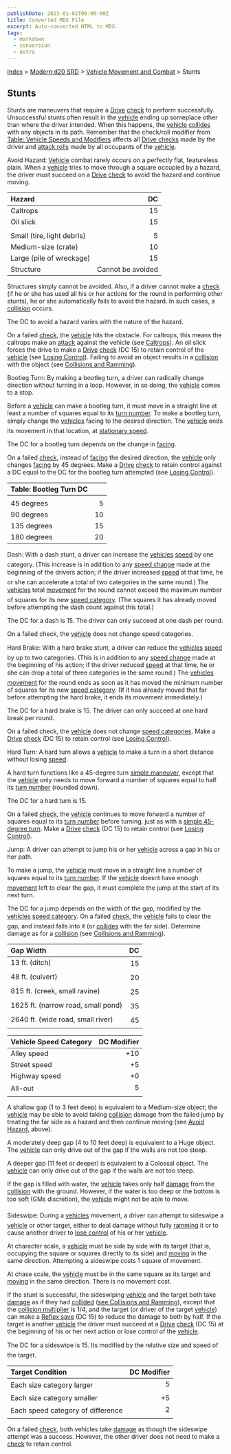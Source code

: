 ```yaml
---
publishDate: 2023-01-02T00:00:00Z
title: Converted MDX File
excerpt: Auto-converted HTML to MDX.
tags:
  - markdown
  - conversion
  - Astro
---
```






[Index](-index) > [Modern d20 SRD](modern-d20-srd-index) > [Vehicle Movement and Combat](modern-d20-srd-vehicle-movement-and-combat-index) > Stunts




## Stunts


Stunts are maneuvers that require a [Drive](modern-d20-srd-skills-drive) [check](modern-d20-srd-skills-skill-basics) to perform successfully. Unsuccessful stunts often result in the [vehicle](modern-d20-srd-equipment-equipment-vehicles) ending up someplace other than where the driver intended. When this happens, the [vehicle](modern-d20-srd-equipment-equipment-vehicles) [collides](modern-d20-srd-vehicle-movement-and-combat-collisions-ramming) with any objects in its path. Remember that the check/roll modifier from [Table:
  Vehicle Speeds and Modifiers](modern-d20-srd-vehicle-movement-and-combat-vehicle-speed) affects all [Drive ](modern-d20-srd-skills-drive)[checks](modern-d20-srd-skills-skill-basics) made by the driver and [attack
  rolls](modern-d20-srd-combat-attack-roll) made by all occupants of the [vehicle](modern-d20-srd-equipment-equipment-vehicles).


Avoid Hazard: [Vehicle](modern-d20-srd-equipment-equipment-vehicles) combat rarely occurs on a perfectly flat, featureless plain. When a [vehicle](modern-d20-srd-equipment-equipment-vehicles) tries to move through a square occupied by a hazard, the driver must succeed on a [Drive](modern-d20-srd-skills-drive) [check](modern-d20-srd-skills-skill-basics) to avoid the hazard and continue moving.


| Hazard | DC |
| :-------- | ----: |
| Caltrops | 15 |
| Oil slick | 15 |
|  |  |
| Small (tire, light debris) | 5 |
| Medium-size (crate) | 10 |
| Large (pile of wreckage) | 15 |
| Structure | Cannot be avoided |



Structures simply cannot be avoided. Also, if a driver cannot make a [check](modern-d20-srd-skills-skill-basics) (if he or she has used all his or her actions for the round in performing other stunts), he or she automatically fails to avoid the hazard. In such cases, a [collision](modern-d20-srd-vehicle-movement-and-combat-collisions-ramming) occurs.


The DC to avoid a hazard varies with the nature of the hazard.


On a failed [check](modern-d20-srd-skills-skill-basics), the [vehicle](modern-d20-srd-equipment-equipment-vehicles) hits
  the obstacle. For caltrops, this means the caltrops make an [attack](modern-d20-srd-vehicle-movement-and-combat-attack-options) against
  the vehicle (see [Caltrops](modern-d20-srd-equipment-professional-equipment-php#caltrops-index)).
  An oil slick forces the drive to make a [Drive](modern-d20-srd-skills-drive) [check](modern-d20-srd-skills-skill-basics) (DC
  15) to retain control of the [vehicle](modern-d20-srd-equipment-equipment-vehicles) (see
  [Losing
  Control](modern-d20-srd-vehicle-movement-and-combat-losing-control)). Failing to avoid an object results in a [collision](modern-d20-srd-vehicle-movement-and-combat-collisions-ramming) with the
  object (see [Collisions
  and Ramming](modern-d20-srd-vehicle-movement-and-combat-collisions-ramming)).


Bootleg Turn: By making a bootleg turn, a driver can radically change direction without turning in a loop. However, in so doing, the [vehicle](modern-d20-srd-equipment-equipment-vehicles) comes to a stop.


Before a [vehicle](modern-d20-srd-equipment-equipment-vehicles) can make a bootleg turn, it must move in a straight line at least a number of squares equal to its [turn
  number](modern-d20-srd-vehicle-movement-and-combat-vehicle-speed). To make a bootleg turn, simply change the [vehicles](modern-d20-srd-equipment-equipment-vehicles) facing to the desired direction. The [vehicle](modern-d20-srd-equipment-equipment-vehicles) ends its movement in that location, at [stationary
  speed](modern-d20-srd-vehicle-movement-and-combat-vehicle-speed).


The DC for a bootleg turn depends on the change in [facing](modern-d20-srd-vehicle-movement-and-combat-facing-firing-arcs).


On a failed [check](modern-d20-srd-skills-skill-basics), instead of [facing](modern-d20-srd-vehicle-movement-and-combat-facing-firing-arcs) the desired direction, the [vehicle](modern-d20-srd-equipment-equipment-vehicles) only changes [facing](modern-d20-srd-vehicle-movement-and-combat-facing-firing-arcs) by 45 degrees. Make a [Drive](modern-d20-srd-skills-drive) [check](modern-d20-srd-skills-skill-basics) to retain control against a DC equal to the DC for the bootleg turn attempted (see [Losing
  Control](modern-d20-srd-vehicle-movement-and-combat-losing-control)).


| Table: Bootleg Turn DC |  |
| :------------------------ | --: |
|  |  |
| 45 degrees | 5 |
| 90 degrees | 10 |
| 135 degrees | 15 |
| 180 degrees | 20 |



Dash: With a dash stunt, a driver can increase the [vehicles](modern-d20-srd-equipment-equipment-vehicles) [speed](modern-d20-srd-vehicle-movement-and-combat-vehicle-speed) by one category. (This increase is in addition to any [speed
  change](modern-d20-srd-vehicle-movement-and-combat-declaring-speed) made at the beginning of the drivers action; if the driver increased [speed](modern-d20-srd-vehicle-movement-and-combat-vehicle-speed) at that time, he or she can accelerate a total of two categories in the same round.) The [vehicles](modern-d20-srd-equipment-equipment-vehicles) total [movement](modern-d20-srd-vehicle-movement-and-combat-moving) for the round cannot exceed the maximum number of squares for its new [speed
  category](modern-d20-srd-vehicle-movement-and-combat-vehicle-speed). (The squares it has already moved before attempting the dash count against this total.)


The DC for a dash is 15. The driver can only succeed at one dash per round.


On a failed check, the [vehicle](modern-d20-srd-equipment-equipment-vehicles) does not change speed categories.


Hard Brake: With a hard brake stunt, a driver can reduce the [vehicles](modern-d20-srd-equipment-equipment-vehicles) [speed](modern-d20-srd-vehicle-movement-and-combat-vehicle-speed) by up to two categories. (This is in addition to any [speed
  change](modern-d20-srd-vehicle-movement-and-combat-declaring-speed) made at the beginning of his action; if the driver reduced [speed](modern-d20-srd-vehicle-movement-and-combat-vehicle-speed) at that time, he or she can drop a total of three categories in the same round.) The [vehicles](modern-d20-srd-equipment-equipment-vehicles) [movement](modern-d20-srd-vehicle-movement-and-combat-moving) for the round ends as soon as it has moved the minimum number of squares for its new [speed
  category](modern-d20-srd-vehicle-movement-and-combat-vehicle-speed). (If it has already moved that far before attempting the hard brake, it ends its movement immediately.)


The DC for a hard brake is 15.  The driver can only succeed at one hard break per round.


On a failed check, the [vehicle](modern-d20-srd-vehicle-movement-and-combat-moving) does not change [speed
  categories](modern-d20-srd-vehicle-movement-and-combat-vehicle-speed). Make a [Drive](modern-d20-srd-skills-drive) [check](modern-d20-srd-skills-skill-basics) (DC 15) to retain control (see [Losing
  Control](modern-d20-srd-vehicle-movement-and-combat-losing-control)).


Hard Turn: A hard turn allows a [vehicle](modern-d20-srd-equipment-equipment-vehicles) to make a turn in a short distance without losing [speed](modern-d20-srd-vehicle-movement-and-combat-vehicle-speed).


A hard turn functions like a 45-degree turn [simple
  maneuver](modern-d20-srd-vehicle-movement-and-combat-simple-maneuvers), except that the [vehicle](modern-d20-srd-equipment-equipment-vehicles) only needs to move forward a number of squares equal to half its [turn
  number](modern-d20-srd-vehicle-movement-and-combat-vehicle-speed) (rounded down).


The DC for a hard turn is 15.


On a failed [check](modern-d20-srd-skills-skill-basics), the [vehicle](modern-d20-srd-equipment-equipment-vehicles) continues to move forward a number of squares equal to its [turn
    number](modern-d20-srd-vehicle-movement-and-combat-vehicle-speed) before turning, just as with a [simple
    45-degree turn](modern-d20-srd-vehicle-movement-and-combat-simple-maneuvers). Make a [Drive](modern-d20-srd-skills-drive) [check](modern-d20-srd-skills-skill-basics) (DC 15) to retain control (see [Losing
    Control](modern-d20-srd-vehicle-movement-and-combat-losing-control)).


Jump: A driver can attempt to jump his or her [vehicle](modern-d20-srd-equipment-equipment-vehicles) across a gap in his
  or her path.


To make a jump, the [vehicle](modern-d20-srd-equipment-equipment-vehicles) must move in a straight line a number of squares equal to its [turn
  number](modern-d20-srd-vehicle-movement-and-combat-vehicle-speed). If the [vehicle](modern-d20-srd-equipment-equipment-vehicles) doesnt have enough [movement](modern-d20-srd-vehicle-movement-and-combat-moving) left to clear the gap, it must complete the jump at the start of its next turn.


The DC for a jump depends on the width of the gap, modified by the [vehicles](modern-d20-srd-equipment-equipment-vehicles) [speed
    category](modern-d20-srd-vehicle-movement-and-combat-vehicle-speed).
On a failed [check](modern-d20-srd-skills-skill-basics), the [vehicle](modern-d20-srd-equipment-equipment-vehicles) fails to clear the gap, and instead falls into it (or [collides](modern-d20-srd-vehicle-movement-and-combat-collisions-ramming) with the far side). Determine damage as for a [collision](modern-d20-srd-vehicle-movement-and-combat-collisions-ramming) (see [Collisions
and Ramming](modern-d20-srd-vehicle-movement-and-combat-collisions-ramming)).


| Gap Width | DC |
| :----------- | ----: |
| 13 ft. (ditch) | 15 |
| 48 ft. (culvert) | 20 |
| 815 ft. (creek, small ravine) | 25 |
| 1625 ft. (narrow road, small pond) | 35 |
| 2640 ft. (wide road, small river) | 45 |



| Vehicle Speed Category | DC Modifier |
| :------------------------ | -------------: |
| Alley speed | +10 |
| Street speed | +5 |
| Highway speed | +0 |
| All-out | 5 |



A shallow gap (1 to 3 feet deep) is equivalent to a Medium-size object; the [vehicle](modern-d20-srd-equipment-equipment-vehicles) may be able to avoid taking [collision](modern-d20-srd-vehicle-movement-and-combat-collisions-ramming) damage from the failed jump by treating the far side as a hazard and then continue moving (see [Avoid
  Hazard](modern-d20-srd-vehicle-movement-and-combat-stunts-php#avoid-hazard-index), above).


A moderately deep gap (4 to 10 feet deep) is equivalent to a Huge object. The [vehicle](modern-d20-srd-equipment-equipment-vehicles) can only drive out of the gap if the walls are not too steep.


A deeper gap (11 feet or deeper) is equivalent to a Colossal object. The [vehicle](modern-d20-srd-equipment-equipment-vehicles) can only drive out of the gap if the walls are not too steep.


If the gap is filled with water, the [vehicle](modern-d20-srd-equipment-equipment-vehicles) takes only half [damage](modern-d20-srd-vehicle-movement-and-combat-damaging-vehicles) from the [collision](modern-d20-srd-vehicle-movement-and-combat-collisions-ramming) with the ground. However, if the water is too deep or the bottom is too soft (GMs discretion), the [vehicle](modern-d20-srd-equipment-equipment-vehicles) might not be able to move.


Sideswipe: During a [vehicles](modern-d20-srd-equipment-equipment-vehicles) movement, a driver can attempt to sideswipe a [vehicle](modern-d20-srd-equipment-equipment-vehicles) or other target, either to deal damage without fully [ramming](modern-d20-srd-vehicle-movement-and-combat-collisions-ramming) it or to cause another driver to [lose
  control](modern-d20-srd-vehicle-movement-and-combat-losing-control) of his or her [vehicle](modern-d20-srd-equipment-equipment-vehicles).


At character scale, a [vehicle](modern-d20-srd-equipment-equipment-vehicles) must be side by side with its target (that is, occupying the square or squares directly to its side) and [moving](modern-d20-srd-vehicle-movement-and-combat-moving) in the same direction. Attempting a sideswipe costs 1 square of movement.


At chase scale, the [vehicle](modern-d20-srd-equipment-equipment-vehicles) must be in the same square as its target and [moving](modern-d20-srd-vehicle-movement-and-combat-moving) in the same direction. There is no movement cost.


If the stunt is successful, the sideswiping [vehicle](modern-d20-srd-equipment-equipment-vehicles) and the target both take [damage](modern-d20-srd-vehicle-movement-and-combat-damaging-vehicles) as if they had [collided](modern-d20-srd-vehicle-movement-and-combat-collisions-ramming) ([see
  Collisions and Ramming](modern-d20-srd-vehicle-movement-and-combat-collisions-ramming)), except that the [collision
  multiplier](modern-d20-srd-vehicle-movement-and-combat-collisions-ramming) is 1/4, and the target (or driver of the target [vehicle](modern-d20-srd-equipment-equipment-vehicles)) can make a [Reflex
  save](modern-d20-srd-basics-saving-throws) (DC 15) to reduce the damage to both by half. If the target is another [vehicle](modern-d20-srd-equipment-equipment-vehicles) the driver must succeed at a [Drive](modern-d20-srd-skills-drive) [check](modern-d20-srd-skills-skill-basics) (DC 15) at the beginning of his or her next action or lose control of the [vehicle](modern-d20-srd-equipment-equipment-vehicles).


The DC for a sideswipe is 15. Its modified by the relative size and speed of the target.


| Target Condition | DC Modifier |
| :------------------ | -------------: |
| Each size category larger | 5 |
| Each size category smaller | +5 |
| Each speed category of difference | 2 |



On a failed [check](modern-d20-srd-skills-skill-basics), both vehicles take [damage](modern-d20-srd-vehicle-movement-and-combat-damaging-vehicles) as though the sideswipe attempt was a success. However, the other driver does not need to make a [check](modern-d20-srd-skills-skill-basics) to retain control.



